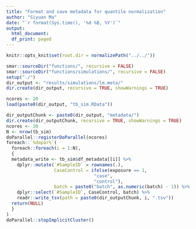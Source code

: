 ```yaml
---
title: "Format and save metadata for quantile normalization"
author: "Siyuan Ma"
date: "`r format(Sys.time(), '%d %B, %Y')`"
output:
  html_document:
  df_print: paged
---
```

```r
knitr::opts_knit$set(root.dir = normalizePath("../../"))
```
```r
smar::sourceDir("functions/", recursive = FALSE)
smar::sourceDir("functions/simulations/", recursive = FALSE)
setup("./")
dir_output <- "results/simulations/lm.meta/"
dir.create(dir_output, recursive = TRUE, showWarnings = TRUE)
```

```r
ncores <- 20
load(paste0(dir_output, "tb_sim.RData"))
```

```r
dir_outputChunk <- paste0(dir_output, "metadata/")
dir.create(dir_outputChunk, recursive = TRUE, showWarnings = TRUE)
ncores <- 20
N <- nrow(tb_sim)
doParallel::registerDoParallel(ncores)
foreach::`%dopar%`(
  foreach::foreach(i = 1:N),
  {
  metadata_write <- tb_sim$df_metadata[[i]] %>%
    dplyr::mutate(`#SampleID` = rownames(.),
                  CaseControl = ifelse(exposure == 1,
                                 "case",
                                 "control"),
                  batch = paste0("batch", as.numeric(batch) - 1)) %>%
    dplyr::select(`#SampleID`, CaseControl, batch) %>% 
    readr::write_tsv(path = paste0(dir_outputChunk, i, ".tsv"))
  return(NULL)
  }
)
doParallel::stopImplicitCluster()
```
